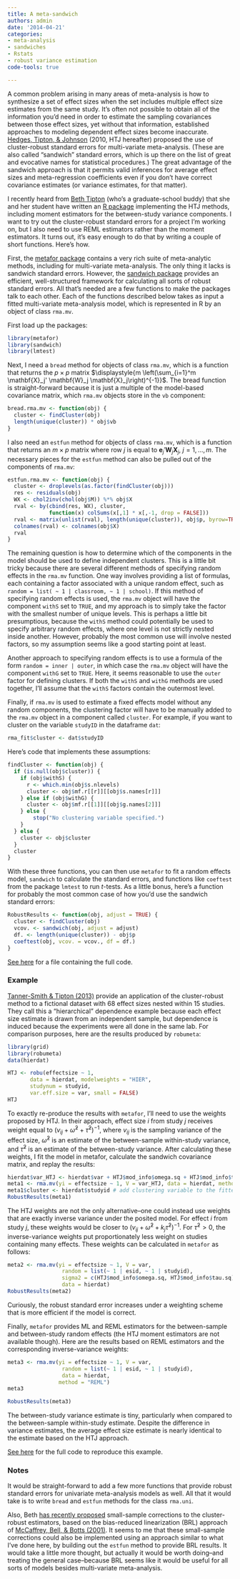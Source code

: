 ```yaml
---
title: A meta-sandwich
authors: admin
date: '2014-04-21'
categories:
- meta-analysis
- sandwiches
- Rstats
- robust variance estimation
code-tools: true

---
```


A common problem arising in many areas of meta-analysis is how to synthesize a set of effect sizes when the set includes multiple effect size estimates from the same study. It's often not possible to obtain all of the information you'd need in order to estimate the sampling covariances between those effect sizes, yet without that information, established approaches to modeling dependent effect sizes become inaccurate. [Hedges, Tipton, & Johnson](http://doi.org/10.1002/jrsm.5) (2010, HTJ hereafter) proposed the use of cluster-robust  standard errors for multi-variate meta-analysis. (These are also called "sandwich" standard errors, which is up there on the list of great and evocative names for statistical procedures.) The great advantage of the sandwich approach is that it permits valid inferences for average effect sizes and meta-regression coefficients even if you don't have correct covariance estimates (or variance estimates, for that matter).

I recently heard from [Beth Tipton](http://blogs.cuit.columbia.edu/let2119/) (who's a graduate-school buddy) that she and her student have written an [R package](http://cran.r-project.org/web/packages/robumeta/index.html) implementing the HTJ methods, including moment estimators for the between-study variance components. I want to try out the cluster-robust standard errors for a project I'm working on, but I also need to use REML estimators rather than the moment estimators. It turns out, it's easy enough to do that by writing a couple of short functions. Here's how.

First, the [metafor package](http://cran.r-project.org/web/packages/metafor/index.html) contains a very rich suite of meta-analytic methods, including for multi-variate meta-analysis. The only thing it lacks is sandwich standard errors. However, the [sandwich package](http://cran.r-project.org/web/packages/sandwich/index.html) provides an efficient, well-structured framework for calculating all sorts of robust standard errors. All that's needed are a few functions to make the packages talk to each other. Each of the functions described below takes as input a fitted multi-variate meta-analysis model, which is represented in R by an object of class `rma.mv`.

First load up the packages:
```r
library(metafor)
library(sandwich)
library(lmtest)
```

Next, I need a `bread` method for objects of class `rma.mv`, which is a function that returns the $p \times p$ matrix $\displaystyle{m \left(\sum_{i=1}^m \mathbf{X}_j' \mathbf{W}_j \mathbf{X}_j\right)^{-1}}$. The bread function is straight-forward because it is just a multiple of the model-based covariance matrix, which `rma.mv` objects store in the `vb` component:

```r
bread.rma.mv <- function(obj) {
  cluster <- findCluster(obj)
  length(unique(cluster)) * obj$vb  
}
```

I also need an `estfun` method for objects of class `rma.mv`, which is a function that returns an $m \times p$ matrix where row $j$ is equal to $\mathbf{e}_j' \mathbf{W}_j \mathbf{X}_j$, $j = 1,...,m$. The necessary pieces for the `estfun` method can also be pulled out of the components of `rma.mv`:
```r
estfun.rma.mv <- function(obj) {
  cluster <- droplevels(as.factor(findCluster(obj)))
  res <- residuals(obj)
  WX <- chol2inv(chol(obj$M)) %*% obj$X
  rval <- by(cbind(res, WX), cluster, 
             function(x) colSums(x[,1] * x[,-1, drop = FALSE]))
  rval <- matrix(unlist(rval), length(unique(cluster)), obj$p, byrow=TRUE)
  colnames(rval) <- colnames(obj$X)
  rval
}
```

The remaining question is how to determine which of the components in the model should be used to define independent clusters. This is a little bit tricky because there are several different methods of specifying random effects in the `rma.mv` function. One way involves providing a list of formulas, each containing a factor associated with a unique random effect, such as `random = list( ~ 1 | classroom, ~ 1 | school)`. If this method of specifying random effects is used, the `rma.mv` object will have the component `withS` set to `TRUE`, and my approach is to simply take the factor with the smallest number of unique levels. This is perhaps a little bit presumptious, because the `withS` method could potentially be used to specify arbitrary random effects, where one level is not strictly nested inside another. However, probably the most common use will involve nested factors, so my assumption seems like a good starting point at least.

Another approach to specifying random effects is to use a formula of the form `random = inner | outer`, in which case the `rma.mv` object will have the component `withG` set to `TRUE`. Here, it seems reasonable to use the `outer` factor for defining clusters. If both the `withS` and `withG` methods are used together, I'll assume that the `withS` factors contain the outermost level. 

Finally, if `rma.mv` is used to estimate a fixed effects model without any random components, the clustering factor will have to be manually added to the `rma.mv` object in a component called `cluster`. For example, if you want to cluster on the variable `studyID` in the dataframe `dat`: 
```r
rma_fit$cluster <- dat$studyID
```

Here's code that implements these assumptions:
```r
findCluster <- function(obj) {
  if (is.null(obj$cluster)) {
    if (obj$withS) {
      r <- which.min(obj$s.nlevels)
      cluster <- obj$mf.r[[r]][[obj$s.names[r]]]
    } else if (obj$withG) {
      cluster <- obj$mf.r[[1]][[obj$g.names[2]]]
    } else {
        stop("No clustering variable specified.")
    }
  } else {
    cluster <- obj$cluster
  }
  cluster
}
```

With these three functions, you can then use `metafor` to fit a random effects model, `sandwich` to calculate the standard errors, and functions like `coeftest` from the package `lmtest` to run $t$-tests. As a little bonus, here's a function for probably the most common case of how you'd use the sandwich standard errors:
```r
RobustResults <- function(obj, adjust = TRUE) {
  cluster <- findCluster(obj)  
  vcov. <- sandwich(obj, adjust = adjust)
  df. <- length(unique(cluster)) - obj$p
  coeftest(obj, vcov. = vcov., df = df.)
}
```

[See here](https://gist.github.com/jepusto/11144005) for a file containing the full code.

### Example

[Tanner-Smith & Tipton (2013)](http://doi.org/10.1002/jrsm.1091) provide an application of the cluster-robust method to a fictional dataset with 68 effect sizes nested within 15 studies. They call this a "hierarchical" dependence example because each effect size estimate is drawn from an independent sample, but dependence is induced because the experiments were all done in the same lab. For comparison purposes, here are the results produced by `robumeta`:
```r
library(grid)
library(robumeta)
data(hierdat)

HTJ <- robu(effectsize ~ 1,
       data = hierdat, modelweights = "HIER",
       studynum = studyid,
       var.eff.size = var, small = FALSE)
HTJ
```

To exactly re-produce the results with `metafor`, I'll need to use the weights proposed by HTJ. In their approach, effect size $i$ from study $j$ receives weight equal to $\left(v_{ij} + \hat\omega^2 + \hat\tau^2\right)^{-1}$, where $v_{ij}$ is the sampling variance of the effect size, $\hat\omega^2$ is an estimate of the between-sample within-study variance, and $\hat\tau^2$ is an estimate of the between-study variance. After calculating these weights, I fit the model in metafor, calculate the sandwich covariance matrix, and replay the results:

```r
hierdat$var_HTJ <- hierdat$var + HTJ$mod_info$omega.sq + HTJ$mod_info$tau.sq # calculate weights
meta1 <- rma.mv(yi = effectsize ~ 1, V = var_HTJ, data = hierdat, method = "FE")
meta1$cluster <- hierdat$studyid # add clustering variable to the fitted model
RobustResults(meta1)
```

The HTJ weights are not the only alternative--one could instead use weights that are exactly inverse variance under the posited model. For effect $i$ from study $j$, these weights would be closer to $\left(v_{ij} + \hat\omega^2 + k_j \hat\tau^2 \right)^{-1}$. For $\hat\tau^2 > 0$, the inverse-variance weights put proportionately less weight on studies containing many effects. These weights can be calculated in `metafor` as follows:

```r
meta2 <- rma.mv(yi = effectsize ~ 1, V = var, 
                 random = list(~ 1 | esid, ~ 1 | studyid), 
                 sigma2 = c(HTJ$mod_info$omega.sq, HTJ$mod_info$tau.sq),
                 data = hierdat)
RobustResults(meta2)
```

Curiously, the robust standard error increases under a weighting scheme that is more efficient if the model is correct. 

Finally, `metafor` provides ML and REML estimators for the between-sample and between-study random effects (the HTJ moment estimators are not available though). Here are the results based on REML estimators and the corresponding inverse-variance weights:
```r
meta3 <- rma.mv(yi = effectsize ~ 1, V = var, 
                 random = list(~ 1 | esid, ~ 1 | studyid), 
                 data = hierdat,
                method = "REML")
meta3

RobustResults(meta3)
```

The between-study variance estimate is tiny, particularly when compared to the between-sample within-study estimate. Despite the difference in variance estimates, the average effect size estimate is nearly identical to the estimate based on the HTJ approach.

[See here](https://gist.github.com/jepusto/11143798) for the full code to reproduce this example.

### Notes

It would be straight-forward to add a few more functions that provide robust standard errors for univariate meta-analysis models as well. All that it would take is to write `bread` and `estfun` methods for the class `rma.uni`. 

Also, Beth [has recently proposed](https://www.sree.org/conferences/2014s/program/downloads/abstracts/1089.pdf) 
small-sample corrections to the cluster-robust estimators, based on the bias-reduced linearization (BRL) approach of [McCaffrey, Bell, & Botts (2001)](http://www.amstat.org/sections/SRMS/Proceedings/y2001/Proceed/00264.pdf). It seems to me that these small-sample corrections could also be implemented using an approach similar to what I've done here, by building out the `estfun` method to provide BRL results. It would take a little more thought, but actually it would be worth doing--and treating the general case--because BRL seems like it would be useful for all sorts of models besides multi-variate meta-analysis.
